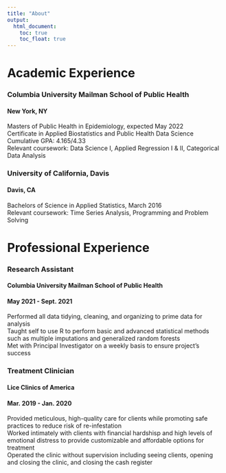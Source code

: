 ```yaml
---
title: "About"
output: 
  html_document:
    toc: true
    toc_float: true
---
```

# Academic Experience
### Columbia University Mailman School of Public Health
#### New York, NY  
Masters of Public Health in Epidemiology, expected May 2022  
Certificate in Applied Biostatistics and Public Health Data Science  
Cumulative GPA: 4.165/4.33  
Relevant coursework: Data Science I, Applied Regression I & II, Categorical Data Analysis  
  
### University of California, Davis
#### Davis, CA  
Bachelors of Science in Applied Statistics, March 2016  
Relevant coursework: Time Series Analysis, Programming and Problem Solving


# Professional Experience
### Research Assistant
#### Columbia University Mailman School of Public Health
#### May 2021 - Sept. 2021
Performed all data tidying, cleaning, and organizing to prime data for analysis  
Taught self to use R to perform basic and advanced statistical methods such as multiple imputations and generalized random forests  
Met with Principal Investigator on a weekly basis to ensure project's success  


### Treatment Clinician
#### Lice Clinics of America
#### Mar. 2019 - Jan. 2020
Provided meticulous, high-quality care for clients while promoting safe practices to reduce risk of re-infestation  
Worked intimately with clients with financial hardshisp and high levels of emotional distress to provide customizable and affordable options for treatment  
Operated the clinic without supervision including seeing clients, opening and closing the clinic, and closing the cash register

